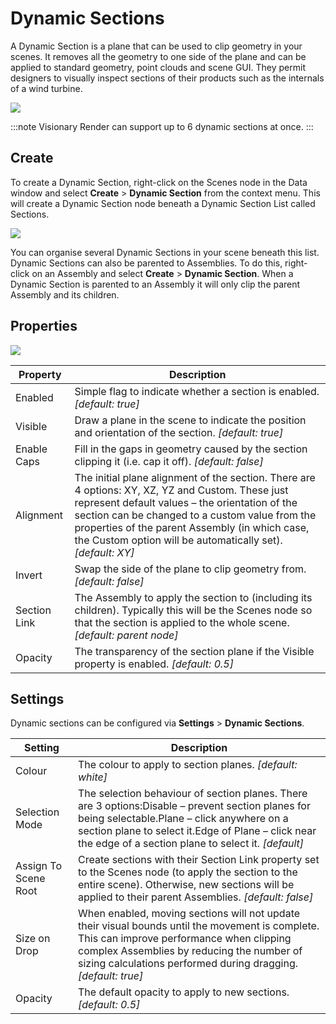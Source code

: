 # Dynamic Sections

A Dynamic Section is a plane that can be used to clip geometry in your scenes. It removes all the geometry to one side of the plane and can be applied to standard geometry, point clouds and scene GUI. They permit designers to visually inspect sections of their products such as the internals of a wind turbine.

![](/img/visionary-render/renderer/dynamic-sections/overview.png)

:::note
Visionary Render can support up to 6 dynamic sections at once.
:::

## Create

To create a Dynamic Section, right-click on the Scenes node in the Data window and select **Create** > **Dynamic Section** from the context menu. This will create a Dynamic Section node beneath a Dynamic Section List called Sections.

![](/img/visionary-render/renderer/dynamic-sections/tree.png)

You can organise several Dynamic Sections in your scene beneath this list. Dynamic Sections can also be parented to Assemblies. To do this, right-click on an Assembly and select **Create** > **Dynamic Section**. When a Dynamic Section is parented to an Assembly it will only clip the parent Assembly and its children.

## Properties

![](/img/visionary-render/renderer/dynamic-sections/properties.png)

| Property     | Description                                                                                                                                                                                                                                                                                                              |
|--------------|--------------------------------------------------------------------------------------------------------------------------------------------------------------------------------------------------------------------------------------------------------------------------------------------------------------------------|
| Enabled      | Simple flag to indicate whether a section is enabled. *[default: true]*                                                                                                                                                                                                                                                |
| Visible      | Draw a plane in the scene to indicate the position and orientation of the section. *[default: true]*                                                                                                                                                                                                                   |
| Enable Caps  | Fill in the gaps in geometry caused by the section clipping it (i.e. cap it off). *[default: false]*                                                                                                                                                                                                                   |
| Alignment    | The initial plane alignment of the section. There are 4 options: XY, XZ, YZ and Custom. These just represent default values – the orientation of the section can be changed to a custom value from the properties of the parent Assembly (in which case, the Custom option will be automatically set). *[default: XY]* |
| Invert       | Swap the side of the plane to clip geometry from. *[default: false]*                                                                                                                                                                                                                                                   |
| Section Link | The Assembly to apply the section to (including its children). Typically this will be the Scenes node so that the section is applied to the whole scene. *[default: parent node]*                                                                                                                                      |
| Opacity      | The transparency of the section plane if the Visible property is enabled. *[default: 0.5]*                                                                                                                                                                                                                             |

## Settings

Dynamic sections can be configured via **Settings** > **Dynamic Sections**.

| Setting | Description |
| --- | --- |
| Colour | The colour to apply to section planes. *[default: white]* |
| Selection Mode | The selection behaviour of section planes. There are 3 options:Disable – prevent section planes for being selectable.Plane – click anywhere on a section plane to select it.Edge of Plane – click near the edge of a section plane to select it. *[default]* |
| Assign To Scene Root | Create sections with their Section Link property set to the Scenes node (to apply the section to the entire scene). Otherwise, new sections will be applied to their parent Assemblies. *[default: false]* |
| Size on Drop | When enabled, moving sections will not update their visual bounds until the movement is complete. This can improve performance when clipping complex Assemblies by reducing the number of sizing calculations performed during dragging. *[default: true]* |
| Opacity | The default opacity to apply to new sections. *[default: 0.5]* |

